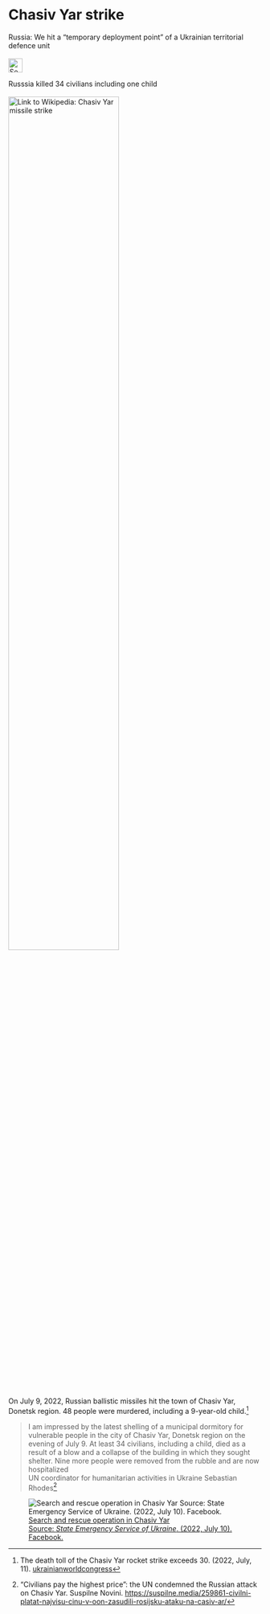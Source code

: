 # Chasiv Yar strike {#sec-denial-chasivyar}

::: {.callout-caution title="Myth"}
Russia:
We hit a "temporary deployment point” of a Ukrainian territorial defence unit
[<br></br>![Search for topic in EUvsDisinfo](../all_common_img/EUvsDisinfo_400x240.jpg){height=2em}](https://euvsdisinfo.eu/disinformation-cases/?text=Bucha&sort=relevance)
:::

::: {.callout-tip title="Truth"}
Russsia killed 34 civilians including one child
[<br></br>![Link to Wikipedia: Chasiv Yar missile strike](../all_common_img/Wikipedia.png){width="66%"}](https://en.wikipedia.org/wiki/July_2022_Chasiv_Yar_missile_strike)
:::

On July 9, 2022, Russian ballistic missiles hit the town of Chasiv Yar, Donetsk region. 48 people were murdered, including a 9-year-old child.[^denial-chasivyar-1]

> I am impressed by the latest shelling of a municipal dormitory for vulnerable people in the city of Chasiv Yar, Donetsk region on the evening of July 9. At least 34 civilians, including a child, died as a result of a blow and a collapse of the building in which they sought shelter. Nine more people were removed from the rubble and are now hospitalized  
> UN coordinator for humanitarian activities in Ukraine Sebastian Rhodes[^denial-chasivyar-2]

![[Search and rescue operation in Chasiv Yar  
Source: *State Emergency Service of Ukraine*. (2022, July 10). Facebook.](https://www.facebook.com/photo/?fbid=413190087515553&set=pcb.413190704182158)](chasivyar.jpg)

[^denial-chasivyar-1]:  The death toll of the Chasiv Yar rocket strike exceeds 30. (2022, July, 11). [ukrainianworldcongress](https://www.ukrainianworldcongress.org/the-death-toll-of-the-chasiv-yar-rocket-strike-exceeds-30/)

[^denial-chasivyar-2]:  "Civilians pay the highest price": the UN condemned the Russian attack on Chasiv Yar. Suspilne Novini.  [https://suspilne.media/259861-civilni-platat-najvisu-cinu-v-oon-zasudili-rosijsku-ataku-na-casiv-ar/](https://suspilne.media/259861-civilni-platat-najvisu-cinu-v-oon-zasudili-rosijsku-ataku-na-casiv-ar/)
